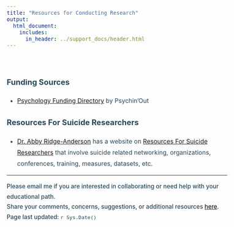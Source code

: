 ```yaml
---
title: "Resources for Conducting Research"
output: 
  html_document:
    includes:
      in_header: ../support_docs/header.html
---
```


<style>
  .title{
    color: #294759;
    margin-bottom: -1%;
    font-size: 18pt
  }
  body {
    font-size: 12pt;
    color: #294759;
    line-height: 1.8em;
  }
  h4 {
    font-size: 15pt;
    margin-bottom: 20px;
  }
</style>

<br>


#### **Funding Sources**

* [Psychology Funding Directory](https://docs.google.com/spreadsheets/d/1b5jf-CWuj-qVNf4LBV__36nIxSHIftVQHFvjI-wm_3o/edit#gid=0) by Psychin'Out


#### **Resources For Suicide Researchers**

* [Dr. Abby Ridge-Anderson](https://twitter.com/AbbyAraCUA) has a website on [Resources For Suicide Researchers](https://abbyraphd.github.io/SRSToolbox/resources.html) that involve suicide related networking, organizations, conferences, training, measures, datasets, etc. 









---
<p style = "font-size: 11.5pt; font-weight: 500;line-height: 0.7cm;">Please email me if you are interested in collaborating or need help with your educational path.    
Share your comments, concerns, suggestions, or additional resources [here](https://forms.gle/DQfojqWRTGQ8mjq2A).   
Page last updated: `r Sys.Date()`</p>